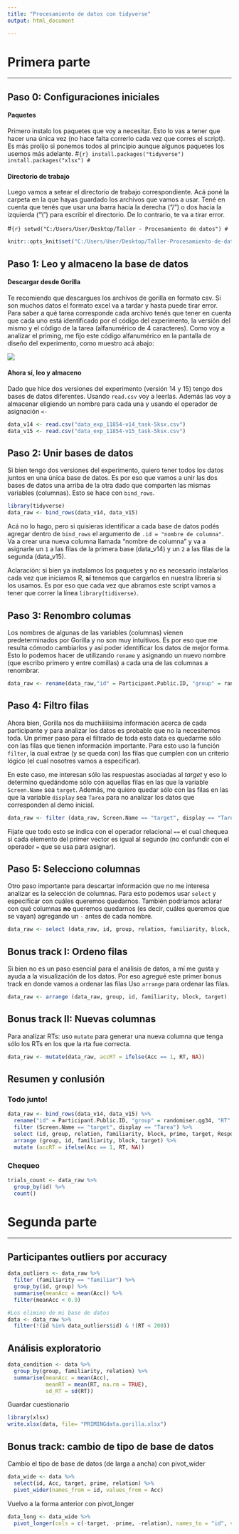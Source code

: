 ```yaml
---
title: "Procesamiento de datos con tidyverse"
output: html_document

---
```

# **Primera parte** 

----------------

## **Paso 0: Configuraciones iniciales**  

#### **Paquetes**
Primero instalo los paquetes que voy a necesitar. Esto lo vas a tener que hacer una única vez (no hace falta correrlo cada vez que corres el script). Es más prolijo si ponemos todos al principio aunque algunos paquetes los usemos más adelante. 
#```{r}
install.packages("tidyverse")
install.packages("xlsx")
#```

#### **Directorio de trabajo**
Luego vamos a setear el directorio de trabajo correspondiente. Acá poné la carpeta en la que hayas guardado los archivos que vamos a usar. Tené en cuenta que tenés que usar una barra hacia la derecha ("/") o dos hacia la izquierda ("\\") para escribir el directorio. De lo contrario, te va a tirar error.  

#```{r}
setwd("C:/Users/User/Desktop/Taller - Procesamiento de datos")
#```


```r
knitr::opts_knit$set("C:/Users/User/Desktop/Taller-Procesamiento-de-datos")
```



## **Paso 1: Leo y almaceno la base de datos** 

#### **Descargar desde Gorilla**
Te recomiendo que descargues los archivos de gorilla en formato csv. Si son muchos datos el formato excel va a tardar y hasta puede tirar error. Para saber a qué tarea corresponde cada archivo tenés que tener en cuenta que cada uno está identificado por el código del experimento, la versión del mismo y el código de la tarea (alfanumérico de 4 caracteres). Como voy a analizar el priming, me fijo este código alfanumérico en la pantalla de diseño del experimento, como muestro acá abajo: 

![](Archivos_gorilla.png)

#### **Ahora sí, leo y almaceno**
Dado que hice dos versiones del experimento (versión 14 y 15) tengo dos bases de datos diferentes. Usando `read.csv` voy a leerlas. Además las voy a almacenar eligiendo un nombre para cada una y usando el operador de asignación `<-`
```r
data_v14 <- read.csv("data_exp_11854-v14_task-5ksx.csv")
data_v15 <- read.csv("data_exp_11854-v15_task-5ksx.csv")
```


## **Paso 2: Unir bases de datos**

Si bien tengo dos versiones del experimento, quiero tener todos los datos juntos en una única base de datos. Es por eso que vamos a unir las dos bases de datos una arriba de la otra dado que comparten las mismas variables (columnas). Esto se hace con `bind_rows`. 
```r
library(tidyverse)
data_raw <- bind_rows(data_v14, data_v15)
```
Acá no lo hago, pero si quisieras identificar a cada base de datos podés agregar dentro de `bind_rows` el argumento de `.id = "nombre de columna"`. Va a crear una nueva columna llamada "nombre de columna" y va a asignarle un `1` a las filas de la primera base (data_v14) y un `2` a las filas de la segunda (data_v15). 

Aclaración: si bien ya instalamos los paquetes y no es necesario instalarlos cada vez que iniciamos R, **sí** tenemos que cargarlos en nuestra libreria si los usamos. Es por eso que cada vez que abramos este script vamos a tener que correr la línea `library(tidiverse)`.  

## **Paso 3: Renombro columas**

Los nombres de algunas de las variables (columnas) vienen predeterminados por Gorilla y no son muy intuitivos. Es por eso que me resulta cómodo cambiarlos y así poder identificar los datos de mejor forma. Esto lo podemos hacer de utilizando `rename` y asignando un nuevo nombre (que escribo primero y entre comillas) a cada una de las columnas a renombrar. 
```r
data_raw <- rename(data_raw,"id" = Participant.Public.ID, "group" = randomiser.qg34, "RT" = Reaction.Time, "Acc" = Correct, "relation" = primeType, "familiarity" = trialType, "block" = 	block_testingSR) 
```

## **Paso 4: Filtro filas** 

Ahora bien, Gorilla nos da muchíiiiisima información acerca de cada participante y para analizar los datos es probable que no la necesitemos toda. Un primer paso para el filtrado de toda esta data es quedarme sólo con las filas que tienen información importante. Para esto uso la función `filter`, la cual extrae (y se queda con) las filas que cumplen con un criterio lógico (el cual nosotres vamos a especificar).

En este caso, me interesan sólo las respuestas asociadas al *target* y eso lo determino quedándome sólo con aquellas filas en las que la variable `Screen.Name` sea `target`. Además, me quiero quedar sólo con las filas en las que la variable `display` sea `Tarea` para no analizar los datos  que corresponden al demo inicial.  
```r
data_raw <- filter (data_raw, Screen.Name == "target", display == "Tarea") 
```

Fijate que todo esto se indica con el operador relacional `==` el cual chequea si cada elemento del primer vector es igual al segundo (no confundir con el operador `=` que se usa para asignar).  



## **Paso 5: Selecciono columnas**
Otro paso importante para descartar información que no me interesa analizar es la selección de columnas. Para esto podemos usar `select` y especificar con cuáles queremos quedarnos. También podríamos aclarar con qué columnas **no** queremos quedarnos (es decir, cuáles queremos que se vayan) agregando un `-` antes de cada nombre. 
```r
data_raw <- select (data_raw, id, group, relation, familiarity, block, prime, target, Response, Acc, RT) 
```

## **Bonus track I: Ordeno filas**
Si bien no es un paso esencial para el análisis de datos, a mí me gusta y ayuda a la visualización de los datos. Por eso agregué este primer bonus track en donde vamos a ordenar las filas Uso `arrange` para ordenar las filas.  
```r
data_raw <- arrange (data_raw, group, id, familiarity, block, target)
```

## **Bonus track II: Nuevas columnas** 
Para analizar RTs: uso `mutate` para generar una nueva columna que tenga sólo los RTs en los que la rta fue correcta. 

```r
data_raw <- mutate(data_raw, accRT = ifelse(Acc == 1, RT, NA))
```

## **Resumen y conlusión**
### **Todo junto!**
```r
data_raw <- bind_rows(data_v14, data_v15) %>% 
  rename("id" = Participant.Public.ID, "group" = randomiser.qg34, "RT" = Reaction.Time, "Acc" = Correct, "relation" = primeType, "familiarity" = trialType, "block" = 	block_testingSR) %>% 
  filter (Screen.Name == "target", display == "Tarea") %>% 
  select (id, group, relation, familiarity, block, prime, target, Response, Acc, RT) %>% 
  arrange (group, id, familiarity, block, target) %>% 
  mutate (accRT = ifelse(Acc == 1, RT, NA))
```


### **Chequeo**
```r
trials_count <- data_raw %>% 
  group_by(id) %>% 
  count()
```


# **Segunda parte**

---------------------------------------------------------------------------------

## **Participantes outliers por accuracy**
```r
data_outliers <- data_raw %>%
  filter (familiarity == "familiar") %>% 
  group_by(id, group) %>% 
  summarise(meanAcc = mean(Acc)) %>% 
  filter(meanAcc < 0.9)

#Los elimino de mi base de datos
data <- data_raw %>% 
  filter(!(id %in% data_outliers$id) & !(RT < 200))
```

  

## **Análisis exploratorio**

```r
data_condition <- data %>% 
  group_by(group, familiarity, relation) %>% 
  summarise(meanAcc = mean(Acc), 
            meanRT = mean(RT, na.rm = TRUE),
            sd_RT = sd(RT))
```


Guardar cuestionario
```r
library(xlsx)
write.xlsx(data, file= "PRIMINGdata.gorilla.xlsx")
```

## **Bonus track: cambio de tipo de base de datos**
Cambio el tipo de base de datos (de larga a ancha) con pivot_wider 

```r
data_wide <- data %>% 
  select(id, Acc, target, prime, relation) %>% 
  pivot_wider(names_from = id, values_from = Acc)
```

Vuelvo a la forma anterior con pivot_longer

```r
data_long <- data_wide %>% 
  pivot_longer(cols = c(-target, -prime, -relation), names_to = "id", values_to = "Acc")
```


